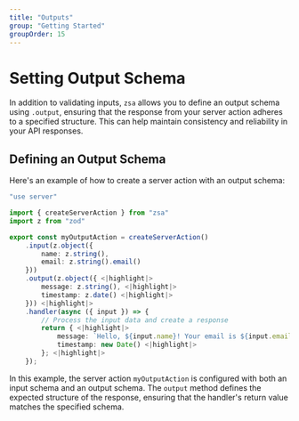 ```yaml
---
title: "Outputs"
group: "Getting Started"
groupOrder: 15
---
```


# Setting Output Schema

In addition to validating inputs, `zsa` allows you to define an output schema using `.output`, ensuring that the response from your server action adheres to a specified structure. This can help maintain consistency and reliability in your API responses.

## Defining an Output Schema

Here's an example of how to create a server action with an output schema:

```typescript:actions.ts
"use server"

import { createServerAction } from "zsa"
import z from "zod"

export const myOutputAction = createServerAction()
    .input(z.object({
        name: z.string(),
        email: z.string().email()
    }))
    .output(z.object({ <|highlight|>
        message: z.string(), <|highlight|>
        timestamp: z.date() <|highlight|>
    })) <|highlight|>
    .handler(async ({ input }) => {
        // Process the input data and create a response
        return { <|highlight|>
            message: `Hello, ${input.name}! Your email is ${input.email}.`, <|highlight|>
            timestamp: new Date() <|highlight|>
        }; <|highlight|>
    });
```

In this example, the server action `myOutputAction` is configured with both an input schema and an output schema. The `output` method defines the expected structure of the response, ensuring that the handler's return value matches the specified schema.